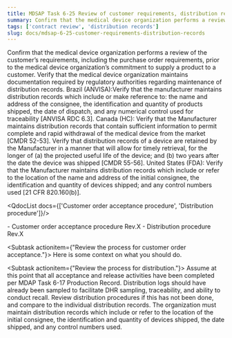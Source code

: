 ```yaml
---
title: MDSAP Task 6-25 Review of customer requirements, distribution records
summary: Confirm that the medical device organization performs a review of the customer’s requirements, including the purchase order requirements, prior to the medical device organization’s commitment to supply a product to a customer.
tags: ['contract review', 'distribution records']
slug: docs/mdsap-6-25-customer-requirements-distribution-records
---
```


<RegLang>
Confirm that the medical device organization performs a review of the customer’s requirements, including the purchase order requirements, prior to the medical device organization’s commitment to supply a product to a customer.
Verify that the medical device organization maintains documentation required by regulatory authorities regarding maintenance of distribution records.
Brazil (ANVISA):Verify that the manufacturer maintains distribution records which include or make reference to: the name and address of the consignee, the identification and quantity of products shipped, the date of dispatch, and any 
numerical control used for traceability [ANVISA RDC 6.3].
Canada (HC): Verify that the Manufacturer maintains distribution records that contain sufficient information to permit complete and rapid withdrawal of the medical device from the market [CMDR 52-53].
Verify that distribution records of a device are retained by the Manufacturer in a manner that will allow for timely retrieval, for the longer of (a) the projected useful life of the device; and (b) two years after the date the device was shipped [CMDR 55-56].
United States (FDA): Verify that the Manufacturer maintains distribution records which include or refer to the location of the name and address of the initial consignee, the identification and quantity of devices shipped; and any control 
numbers used [21 CFR 820.160(b)].
</RegLang>

<QdocList docs={['Customer order acceptance procedure', 'Distribution procedure']}/>

<ReportLang>
- Customer order acceptance procedure Rev.X
- Distribution procedure Rev.X
</ReportLang>

<Subtask actionitem={"Review the process for customer order acceptance."}>
Here is some context on what you should do.
</Subtask>

<Subtask actionitem={"Review the process for distribution."}>
Assume at this point that all acceptance and release activities have been completed per <QLink>MDAP Task 6-17 Production Record</QLink>. 
Distribution logs should have already been sampled to facilitate DHR sampling, traceability, and ability to conduct recall. Review distribution procedures if this has not been done, and compare to the individual distribution records. 
The organization must maintain distribution records which include or refer to the location of the initial consignee, the identification and quantity of devices shipped, the date shipped, and any control numbers used.
</Subtask>


